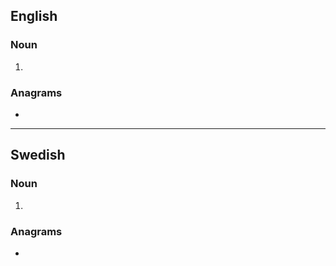 ==English==

===Noun===
{{head|en|noun form}}

# {{plural of|en|gradient}}

===Anagrams===
* {{anagrams|en|a=adeginrst|Grinstead|astringed|deratings|red giants|treadings}}

----

==Swedish==

===Noun===
{{head|sv|noun form}}

# {{sv-noun-form-indef-gen|gradient}}

===Anagrams===
* {{anagrams|sv|a=adeginrst|gnistrade|indragets|tragedins}}